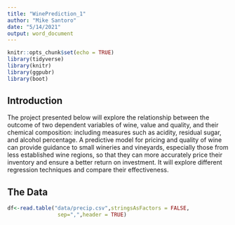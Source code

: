 ```yaml
---
title: "WinePrediction_1"
author: "Mike Santoro"
date: "5/14/2021"
output: word_document
---
```


```r
knitr::opts_chunk$set(echo = TRUE)
library(tidyverse)
library(knitr)
library(ggpubr)
library(boot)
```

## Introduction
The project presented below will explore the relationship between the outcome of two dependent variables of wine, value and quality, and their chemical composition: including measures such as acidity, residual sugar, and alcohol percentage. A predictive model for pricing and quality of wine can provide guidance to small wineries and vineyards, especially those from less established wine regions, so that they can more accurately price their inventory and ensure a better return on investment. It will explore different regression techniques and compare their effectiveness.

## The Data
```r
df<-read.table("data/precip.csv",stringsAsFactors = FALSE,
                sep=",",header = TRUE)
```

